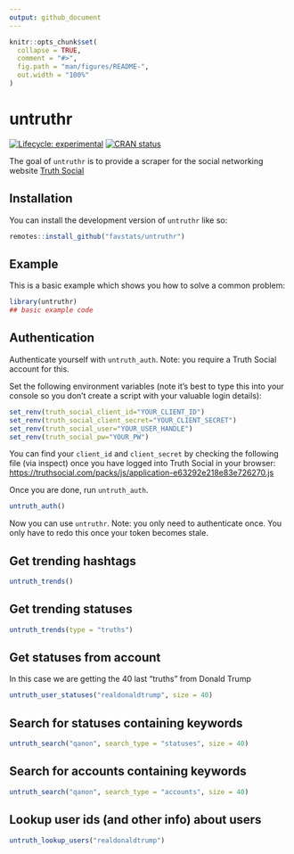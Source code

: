 ```yaml
---
output: github_document
---
```


<!-- README.md is generated from README.Rmd. Please edit that file -->

```r
knitr::opts_chunk$set(
  collapse = TRUE,
  comment = "#>",
  fig.path = "man/figures/README-",
  out.width = "100%"
)
```

# untruthr

<!-- badges: start -->

[![Lifecycle: experimental](https://img.shields.io/badge/lifecycle-experimental-orange.svg)](https://lifecycle.r-lib.org/articles/stages.html#experimental) [![CRAN status](https://www.r-pkg.org/badges/version/untruthr)](https://CRAN.R-project.org/package=untruthr)

<!-- badges: end -->

The goal of `untruthr` is to provide a scraper for the social networking website [Truth Social](https://truthsocial.com/)

## Installation

You can install the development version of `untruthr` like so:

``` r
remotes::install_github("favstats/untruthr")
```

## Example

This is a basic example which shows you how to solve a common problem:

```r
library(untruthr)
## basic example code
```

## Authentication

Authenticate yourself with `untruth_auth`. Note: you require a Truth Social account for this.

Set the following environment variables (note it's best to type this into your console so you don't create a script with your valuable login details):

```r
set_renv(truth_social_client_id="YOUR_CLIENT_ID")
set_renv(truth_social_client_secret="YOUR_CLIENT_SECRET")
set_renv(truth_social_user="YOUR_USER_HANDLE")
set_renv(truth_social_pw="YOUR_PW")


```

You can find your `client_id` and `client_secret` by checking the following file (via inspect) once you have logged into Truth Social in your browser:
<https://truthsocial.com/packs/js/application-e63292e218e83e726270.js>

Once you are done, run `untruth_auth`.

```r
untruth_auth()
```

Now you can use `untruthr`. Note: you only need to authenticate once. You only have to redo this once your token becomes stale.

## Get trending hashtags

```r
untruth_trends()
```

## Get trending statuses

```r
untruth_trends(type = "truths")
```

## Get statuses from account

In this case we are getting the 40 last "truths" from Donald Trump

```r
untruth_user_statuses("realdonaldtrump", size = 40)
```

## Search for statuses containing keywords

```r
untruth_search("qanon", search_type = "statuses", size = 40)
```

## Search for accounts containing keywords

```r
untruth_search("qanon", search_type = "accounts", size = 40)
```

## Lookup user ids (and other info) about users

```r
untruth_lookup_users("realdonaldtrump")
```
